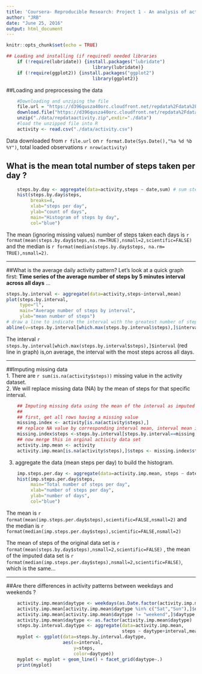 ```yaml
---
title: 'Coursera- Reproducible Research: Project 1 - An analysis of activity data'
author: "JRB"
date: "June 25, 2016"
output: html_document
---
```


```r
knitr::opts_chunk$set(echo = TRUE)
```
```r
## Loading and installing (if required) needed libraries
    if (!require(lubridate)) {install.packages("lubridate")
                                library(lubridate)}
    if (!require(ggplot2)) {install.packages("ggplot2")
                                library(ggplot2)}
```

##Loading and preprocessing the data 
```r
    #Downloading and unziping the file
    file.url = "https://d396qusza40orc.cloudfront.net/repdata%2Fdata%2Factivity.zip"
    download.file("https://d396qusza40orc.cloudfront.net/repdata%2Fdata%2Factivity.zip","./data/repdataactivity.zip",method="curl")
    unzip("./data/repdataactivity.zip",exdir="./data")
    #load the unzipped file into R
    activity <- read.csv("./data/activity.csv")
```
Data downloaded from ```r file.url ``` on ```r format.Date(Sys.Date(),"%a %d %b %Y") ```, 
total loaded observations ```r nrow(activity)```   

## What is the mean total number of steps taken per day ?  
```r
    steps.by.day <- aggregate(data=activity,steps ~ date,sum) # sum steps by date
    hist(steps.by.day$steps,
         breaks=4,
         xlab="steps per day",
         ylab="count of days",
         main="Histogram of steps by day",
         col="blue")
```

The mean (ignoring missing values) number of steps taken each days is
```r format(mean(steps.by.day$steps,na.rm=TRUE),nsmall=2,scientific=FALSE)``` and the median is ```r format(median(steps.by.day$steps, na.rm= TRUE),nsmall=2)```. 
  
***
  
##What is the average daily activity pattern? 
Let's look at a quick graph first: **Time series of the average number of steps by 5 minutes interval
across all days** ...  
```r
steps.by.interval <- aggregate(data=activity,steps~interval,mean)
plot(steps.by.interval,
     type="l",
     main="Average number of steps by interval",
     ylab="mean number of steps")
# draw a line to indicate the interval with the greatest number of steps
abline(v=steps.by.interval[which.max(steps.by.interval$steps),]$interval,col="red",lwd=3)
```
  
The interval ```r steps.by.interval[which.max(steps.by.interval$steps),]$interval``` (red line in graph) is,on average, the interval with the most steps across all days.
  
***
  
##Imputing missing data  
1. There are ```r sum(is.na(activity$steps))``` missing value in the activity dataset.   
2. We will replace missing data (NA) by the mean of steps for that specific interval.  
```r
    ## Imputing missing data using the mean of the interval as imputed data
    ## 
    ## first, get all rows having a missing value
    missing.index <- activity[is.na(activity$steps),]
    ## replace NA value by corresponding interval mean, interval mean is the steps value in steps.by.interval derived earlier
    missing.index$steps <-steps.by.interval[steps.by.interval==missing.index$interval,]$steps
    ## now merge this in orginal activity data set
    activity.imp.mean <- activity 
    activity.imp.mean[is.na(activity$steps),]$steps <- missing.index$steps
```  
 
3. aggregate the data (mean steps per day) to build the histogram.   

```r
    imp.steps.per.day <- aggregate(data=activity.imp.mean, steps ~ date,sum)
    hist(imp.steps.per.day$steps, 
         main="Total number of steps per day",
         xlab="number of steps per day",
         ylab="number of days", 
         col="blue")
```
  
The mean is ```r format(mean(imp.steps.per.day$steps),scientific=FALSE,nsmall=2) ``` and the median is ```r format(median(imp.steps.per.day$steps),scientific=FALSE,nsmall=2)```   

The mean of steps  of the original data set is
```r format(mean(steps.by.day$steps),nsmall=2,scientific=FALSE)``` ,
the mean of the imputed data set is
```r format(median(imp.steps.per.day$steps),nsmall=2,scientific=FALSE)```,
which is the same...  
  
***
  
##Are there differences in activity patterns between weekdays and weekends ?
```r
    activity.imp.mean$daytype <- weekdays(as.Date.factor(activity.imp.mean$date),TRUE)
    activity.imp.mean[activity.imp.mean$daytype %in% c("Sat","Sun"),]$daytype <- "weekend"
    activity.imp.mean[activity.imp.mean$daytype != "weekend",]$daytype <- "weekday"
    activity.imp.mean$daytype <- as.factor(activity.imp.mean$daytype)
    steps.by.interval.daytype <- aggregate(data=activity.imp.mean,
                                           steps ~ daytype+interval,mean)
    myplot <- ggplot(data=steps.by.interval.daytype,
                     aes(x=interval,
                         y=steps,
                         color=daytype))
    myplot <- myplot + geom_line() + facet_grid(daytype~.)
    print(myplot)
```



